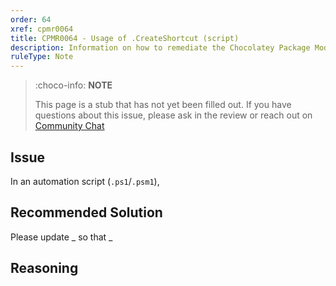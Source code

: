 ```yaml
---
order: 64
xref: cpmr0064
title: CPMR0064 - Usage of .CreateShortcut (script)
description: Information on how to remediate the Chocolatey Package Moderation Rule 0064
ruleType: Note
---
```


<PackageValidatorRuleNote />

> :choco-info: **NOTE**
>
> This page is a stub that has not yet been filled out. If you have questions about this issue, please ask in the review or reach out on [Community Chat](https://ch0.co/community)

## Issue

In an automation script (`.ps1`/`.psm1`),

## Recommended Solution

Please update _ so that _

## Reasoning
